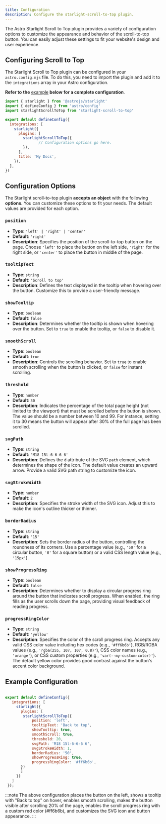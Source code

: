 ```yaml
---
title: Configuration
description: Configure the starlight-scroll-to-top plugin.
---
```



The Astro Starlight Scroll to Top plugin provides a variety of configuration options to customize the appearance and behavior of the scroll-to-top button. You can easily adjust these settings to fit your website's design and user experience.

## Configuring Scroll to Top 
The Starlight Scroll to Top plugin can be configured in your `astro.config.mjs` file. To do this, you need to import the plugin and add it to the `integrations` array in your Astro configuration. 

**Refer to** **the** [example](#example-configuration) **below** **for a complete configuration**. 


```javascript title="astro.config.mjs"
import { starlight } from '@astrojs/starlight'
import { defineConfig } from 'astro/config'
import starlightScrollToTop from 'starlight-scroll-to-top'

export default defineConfig({
  integrations: [
    starlight({
      plugins: [
        starlightScrollToTop({
               // Configuration options go here.
        }),
      ],
      title: 'My Docs',
    }),
  ],
})

```

## Configuration Options
The Starlight scroll-to-top plugin **accepts an object** with the following **options**. You can customize these options to fit your needs. The default values are provided for each option.

### `position`
- **Type**: `'left' | 'right' | 'center'`
- **Default**: `'right'`
- **Description**: Specifies the position of the scroll-to-top button on the page. Choose `'left'` to place the button on the left side, `'right'` for the right side, or `'center'` to place the button in middle of the page.

### `tooltipText`
- **Type**: `string`
- **Default**: `'Scroll to top'`
- **Description**: Defines the text displayed in the tooltip when hovering over the button. Customize this to provide a user-friendly message.

### `showTooltip`
- **Type**: `boolean`
- **Default**: `false`
- **Description**: Determines whether the tooltip is shown when hovering over the button. Set to `true` to enable the tooltip, or `false` to disable it.

### `smoothScroll`
- **Type**: `boolean`
- **Default**: `true`
- **Description**: Controls the scrolling behavior. Set to `true` to enable smooth scrolling when the button is clicked, or `false` for instant scrolling.

### `threshold`
- **Type**: `number`
- **Default**: `30`
- **Description**: Indicates the percentage of the total page height (not limited to the viewport) that must be scrolled before the button is shown. The value should be a number between 10 and 99. For instance, setting it to 30 means the button will appear after 30% of the full page has been scrolled.

### `svgPath`
- **Type**: `string`
- **Default**: `'M18 15l-6-6-6 6'`
- **Description**: Defines the `d` attribute of the SVG `path` element, which determines the shape of the icon. The default value creates an upward arrow. Provide a valid SVG path string to customize the icon.

### `svgStrokeWidth`
- **Type**: `number`
- **Default**: `2`
- **Description**: Specifies the stroke width of the SVG icon. Adjust this to make the icon's outline thicker or thinner.

### `borderRadius`
- **Type**: `string`
- **Default**: `'15'`
- **Description**: Sets the border radius of the button, controlling the roundness of its corners. Use a percentage value (e.g., `'50'` for a circular button, `'0'` for a square button) or a valid CSS length value (e.g., `'15px'`).

### `showProgressRing`
- **Type**: `boolean`
- **Default**: `false`
- **Description**: Determines whether to display a circular progress ring around the button that indicates scroll progress. When enabled, the ring fills as the user scrolls down the page, providing visual feedback of reading progress.

### `progressRingColor`
- **Type**: `string`
- **Default**: `'yellow'`
- **Description**: Specifies the color of the scroll progress ring. Accepts any valid CSS color value including hex codes (e.g., `'#ff6b6b'`), RGB/RGBA values (e.g., `'rgba(255, 107, 107, 0.8)'`), CSS color names (e.g., `'orange'`), or CSS custom properties (e.g., `'var(--my-custom-color)'`). The default yellow color provides good contrast against the button's accent color background.

## Example Configuration

```javascript title="astro.config.mjs"

export default defineConfig({
   integrations: [
     starlight({
       plugins: [
        starlightScrollToTop({ 
            position: 'left',
            tooltipText: 'Back to top',
            showTooltip: true,
            smoothScroll: true,
            threshold: 20,
            svgPath: 'M18 15l-6-6-6 6',
            svgStrokeWidth: 1,
            borderRadius: '50',
            showProgressRing: true,
            progressRingColor: '#ff6b6b',
       })
       ]
     })
   ]
 });
```
:::note
The above configuration places the button on the left, shows a tooltip with "Back to top" on hover, enables smooth scrolling, makes the button visible after scrolling 20% of the page, enables the scroll progress ring with a custom red color (#ff6b6b), and customizes the SVG icon and button appearance.
:::